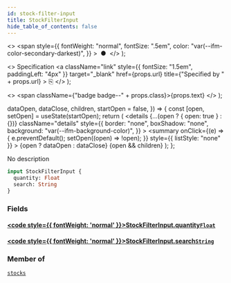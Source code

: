 ```yaml
---
id: stock-filter-input
title: StockFilterInput
hide_table_of_contents: false
---
```


  <>
    <span
      style={{
        fontWeight: "normal",
        fontSize: ".5em",
        color: "var(--ifm-color-secondary-darkest)",
      }}
    >
      &nbsp;●&nbsp;
    </span>
  </>
);

  <>
    Specification
    <a
      className="link"
      style={{ fontSize: "1.5em", paddingLeft: "4px" }}
      target="\_blank"
      href={props.url}
      title={"Specified by " + props.url}
    >
      ⎘
    </a>
  </>
);

  <>
    <span className={"badge badge--" + props.class}>{props.text}</span>
  </>
);


  dataOpen,
  dataClose,
  children,
  startOpen = false,
}) => {
  const [open, setOpen] = useState(startOpen);
  return (
    <details
      {...(open ? { open: true } : {})}
      className="details"
      style={{
        border: "none",
        boxShadow: "none",
        background: "var(--ifm-background-color)",
      }}
    >
      <summary
        onClick={(e) => {
          e.preventDefault();
          setOpen((open) => !open);
        }}
        style={{ listStyle: "none" }}
      >
        {open ? dataOpen : dataClose}
      </summary>
      {open && children}
    </details>
  );
};

No description

```graphql
input StockFilterInput {
  quantity: Float
  search: String
}
```

### Fields

#### [<code style={{ fontWeight: 'normal' }}>StockFilterInput.<b>quantity</b></code>](#)<Bullet />[`Float`](../../../api-reference/miscellaneous/scalars/float) <Badge class="secondary" text="scalar"/>

>

#### [<code style={{ fontWeight: 'normal' }}>StockFilterInput.<b>search</b></code>](#)<Bullet />[`String`](../../../api-reference/miscellaneous/scalars/string) <Badge class="secondary" text="scalar"/>

>

### Member of

[`stocks`](../../../api-reference/products/queries/stocks) <Badge class="secondary" text="query"/>
